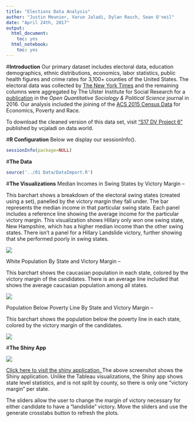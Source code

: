 ```yaml
---
title: "Elections Data Analysis"
author: "Justin Meunier, Varun Jaladi, Dylan Rasch, Sean O'neil"
date: "April 24th, 2017"
output:
  html_document:
    toc: yes
  html_notebook:
    toc: yes
---
```


#**Introduction**
Our primary dataset includes electoral data, education demographics, ethnic distributions, economics, labor statistics, public health figures and crime rates for 3,100+ counties of the United States. The electoral data was collected by <a href="http://www.nytimes.com/elections/results/president">The New York Times</a> and the remaining columns were aggregated by The Ulster Institute for Social Research for a <a href="">publication</a> in the <i> Open Quantitative Sociology & Political Science</i> journal in 2016. Our analysis included the joining of the <a href="https://data.world/uscensusbureau">ACS 2015 Census Data</a> for Economics, Poverty and Race.

To download the cleaned version of this data set, visit <a href="https://data.world/vcjaladi/s-17-dv-project-6">"S17 DV Project 6"</a> published by vcjaladi on data.world.

#**R Configuration**
Below we display our sessionInfo().

```r
sessionInfo(package=NULL)
```

#**The Data**

```r
source('../01 Data/DataImport.R')
```

#**The Visualizations**
Median Incomes in Swing States by Victory Margin --

This barchart shows a breakdown of the electoral swing states (created using a set), panelled by the victory margin they fall under. The bar represents the median income in that particular swing state. Each panel includes a reference line showing the average income for the particular victory margin. This visualization shows Hillary only won one swing state, New Hampshire, which has a higher median income than the other swing states. There isn't a panel for a Hillary Landslide victory, further showing that she performed poorly in swing states.

![](../03\ Visualizations/Barchart1.png)</center>
\n \n \n

White Population By State and Victory Margin --

This barchart shows the caucasian population in each state, colored by the victory margin of the candidates. There is an average line included that shows the average caucasian population among all states. 

![](../03\ Visualizations/Barchart2.png)</center>
\n \n \n

Population Below Poverty Line By State and Victory Margin -- 

This barchart shows the population below the poverty line in each state, colored by the victory margin of the candidates. 

![](../03\ Visualizations/Barchart3.png)</center>
\n \n \n


#**The Shiny App**

![](shinyscreenshot.png)</center>
\n \n \n

<a href= https://justinmeunier.shinyapps.io/electionsbarcharts/> Click here to visit the shiny application. </a>
The above screenshot shows the Shiny application. Unlike the Tableau visualizations, the Shiny app shows state level statistics, and is not split by county, so there is only one "victory margin" per state.

The sliders allow the user to change the margin of victory necessary for either candidate to have a "landslide" victory. Move the sliders and use the generate crosstabs button to refresh the plots.